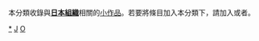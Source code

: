 {{Catnav|頁面分類|社会|组织|各國組織|日本組織}}
{{hiddencat}}
{{WPSS-cat}}
本分類收錄與'''[[日本|日本]][[:Category:日本組織|組織]]'''相關的[[Wikipedia:小作品|小作品]]。若要將條目加入本分類下，請加入'''{{tl|Japan-org-stub}}'''或者'''{{tl|日本組織小作品}}'''。

[[Category:日本組織|*]]
[[Category:組織小作品|J]]
[[Category:日本小作品|O]]